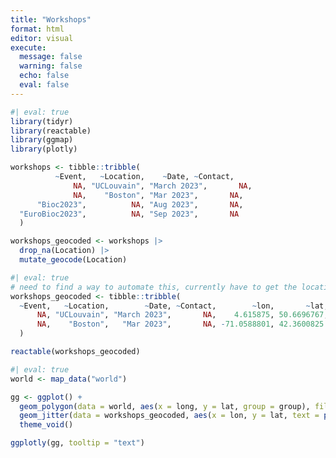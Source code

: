 ```yaml
---
title: "Workshops"
format: html
editor: visual
execute:
  message: false
  warning: false
  echo: false
  eval: false
---
```


```r
#| eval: true
library(tidyr)
library(reactable)
library(ggmap)
library(plotly)
```


```r
workshops <- tibble::tribble(
          ~Event,   ~Location,    ~Date, ~Contact,
              NA, "UCLouvain", "March 2023",       NA,
              NA,    "Boston", "Mar 2023",       NA,
      "Bioc2023",          NA, "Aug 2023",       NA,
  "EuroBioc2023",          NA, "Sep 2023",       NA
  )

workshops_geocoded <- workshops |> 
  drop_na(Location) |> 
  mutate_geocode(Location)
```


```r
#| eval: true
# need to find a way to automate this, currently have to get the locations locally using code above then hardcode them as below, as needs Google Maps API key to get the geocode info
workshops_geocoded <- tibble::tribble(
  ~Event,   ~Location,        ~Date, ~Contact,        ~lon,       ~lat,
      NA, "UCLouvain", "March 2023",       NA,    4.615875, 50.6696767,
      NA,    "Boston",   "Mar 2023",       NA, -71.0588801, 42.3600825
  )
```


```r
reactable(workshops_geocoded)
```


```r
#| eval: true
world <- map_data("world")

gg <- ggplot() +
  geom_polygon(data = world, aes(x = long, y = lat, group = group), fill = "grey") +
  geom_jitter(data = workshops_geocoded, aes(x = lon, y = lat, text = paste(Event, Location, sep = "\n")), color = 'red') +
  theme_void()

ggplotly(gg, tooltip = "text")
```
